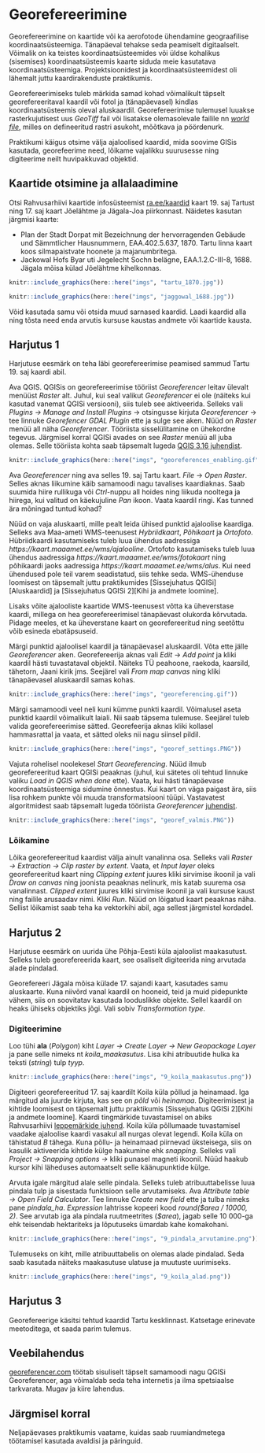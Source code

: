 # Georefereerimine {#georefereerimine}

Georefereerimine on kaartide või ka aerofotode ühendamine geograafilise koordinaatsüsteemiga. Tänapäeval tehakse seda peamiselt digitaalselt. Võimalik on ka teistes koordinaatsüsteemides või üldse kohalikus (sisemises) koordinaatsüsteemis kaarte siduda meie kasutatava koordinaatsüsteemiga. Projektsioonidest ja koordinaatsüsteemidest oli lähemalt juttu kaardirakenduste praktikumis.

Georefereerimiseks tuleb märkida samad kohad võimalikult täpselt georefereeritaval kaardil või fotol ja (tänapäevasel) kindlas koordinaatsüsteemis oleval aluskaardil. Georefereerimise tulemusel luuakse rasterkujutisest uus *GeoTiff* fail või lisatakse olemasolevale failile nn [*world file*](https://en.wikipedia.org/wiki/World_file), milles on defineeritud rastri asukoht, mõõtkava ja pöördenurk. 

Praktikumi käigus otsime välja ajaloolised kaardid, mida soovime GISis kasutada, georefeerime need, lõikame vajalikku suurusesse ning digiteerime neilt huvipakkuvad objektid. 

## Kaartide otsimine ja allalaadimine

Otsi Rahvusarhiivi kaartide infosüsteemist [ra.ee/kaardid](http://www.ra.ee/kaardid/) kaart 19. saj Tartust ning 17. saj kaart Jõelähtme ja Jägala-Joa piirkonnast. Näidetes kasutan järgmisi kaarte:

- Plan der Stadt Dorpat mit Bezeichnung der hervorragenden Gebäude und Sämmtlicher Hausnummern, EAA.402.5.637, 1870. Tartu linna kaart koos silmapaistvate hoonete ja majanumbritega.
- Jackowal Hofs Byar uti Jegelecht Sochn belägne, EAA.1.2.C-III-8, 1688. Jägala mõisa külad Jõelähtme kihelkonnas.


```r
knitr::include_graphics(here::here("imgs", "tartu_1870.jpg"))
```

```r
knitr::include_graphics(here::here("imgs", "jaggowal_1688.jpg"))
```

Võid kasutada samu või otsida muud sarnased kaardid. Laadi kaardid alla ning tõsta need enda arvutis kursuse kaustas andmete või kaartide kausta. 

## Harjutus 1

Harjutuse eesmärk on teha läbi georefereerimise peamised sammud Tartu 19. saj kaardi abil. 

Ava QGIS. QGISis on georefereerimise tööriist *Georeferencer* leitav ülevalt menüüst *Raster* alt. Juhul, kui seal valikut *Georeferencer* ei ole (näiteks kui kasutad vanemat QGISi versiooni), siis tuleb see aktiveerida. Selleks vali *Plugins -> Manage and Install Plugins* -> otsingusse kirjuta *Georeferencer* -> tee linnuke *Georefencer GDAL Plugin* ette ja sulge see aken. Nüüd on *Raster* menüü all näha *Georeferencer*. Tööriista sisselülitamine on ühekordne tegevus. Järgmisel korral QGISi avades on see *Raster* menüü all juba olemas. Selle tööriista kohta saab täpsemalt lugeda [QGIS 3.16 juhendist](https://docs.qgis.org/3.16/en/docs/user_manual/working_with_raster/georeferencer.html).

```r
knitr::include_graphics(here::here("imgs", "georeferences_enabling.gif"))
```

Ava *Georeferencer* ning ava selles 19. saj Tartu kaart. *File* -> *Open Raster*. Selles aknas liikumine käib samamoodi nagu tavalises kaardiaknas. Saab suumida hiire rullikuga või *Ctrl*-nuppu all hoides ning liikuda nooltega ja hiirega, kui valitud on käekujuline *Pan* ikoon. Vaata kaardil ringi. Kas tunned ära mõningad tuntud kohad? 

Nüüd on vaja aluskaarti, mille pealt leida ühised punktid ajaloolise kaardiga. Selleks ava Maa-ameti WMS-teenusest *Hybriidkaart*, *Põhikaart* ja *Ortofoto*. Hübriidkaardi kasutamiseks tuleb luua ühendus aadressiga *https://kaart.maaamet.ee/wms/ajalooline*. Ortofoto kasutamiseks tuleb luua ühendus aadressiga *https://kaart.maaamet.ee/wms/fotokaart* ning põhikaardi jaoks aadressiga *https://kaart.maaamet.ee/wms/alus*. Kui need ühendused pole teil varem seadistatud, siis tehke seda. WMS-ühenduse loomisest on täpsemalt juttu praktikumides [Sissejuhatus QGISi][Aluskaardid] ja [Sissejuhatus QGISi 2][Kihi ja andmete loomine].

Lisaks võite ajalooliste kaartide WMS-teenusest võtta ka üheverstase kaardi, millega on hea georefereerimisel tänapäevast olukorda kõrvutada. Pidage meeles, et ka üheverstane kaart on georefereeritud ning seetõttu võib esineda ebatäpsuseid.

Märgi punktid ajaloolisel kaardil ja tänapäevasel aluskaardil. Võta ette jälle *Georeferencer* aken. Georefereerija aknas vali *Edit* -> *Add point* ja kliki kaardil hästi tuvastataval objektil. Näiteks TÜ peahoone, raekoda, kaarsild, tähetorn, Jaani kirik jms. Seejärel vali *From map canvas* ning kliki tänapäevasel aluskaardil samas kohas. 

```r
knitr::include_graphics(here::here("imgs", "georeferencing.gif"))
```

Märgi samamoodi veel neli kuni kümme punkti kaardil. Võimalusel aseta punktid kaardil võimalikult laiali. Nii saab täpsema tulemuse. Seejärel tuleb valida georefereerimise sätted. Georefeerija aknas kliki kollasel hammasrattal ja vaata, et sätted oleks nii nagu siinsel pildil.

```r
knitr::include_graphics(here::here("imgs", "georef_settings.PNG"))
```

Vajuta rohelisel noolekesel *Start Georeferencing*. Nüüd ilmub georefereeritud kaart QGISi peaaknas (juhul, kui sätetes oli tehtud linnuke valiku *Load in QGIS when done* ette). Vaata, kui hästi tänapäevase koordinaatsüsteemiga sidumine õnnestus. Kui kaart on väga paigast ära, siis lisa rohkem punkte või muuda transformatsiooni tüüpi. Vastavatest algoritmidest saab täpsemalt lugeda tööriista *Georeferencer* [juhendist](https://docs.qgis.org/3.16/en/docs/user_manual/working_with_raster/georeferencer.html#available-transformation-algorithms).


```r
knitr::include_graphics(here::here("imgs", "georef_valmis.PNG"))
```


### Lõikamine 

Lõika georefereeritud kaardist välja ainult vanalinna osa. Selleks vali *Raster → Extraction → Clip raster by extent*. Vaata, et *Input layer* oleks georefereeritud kaart ning *Clipping extent* juures kliki sirvimise ikoonil ja vali *Draw on canvas* ning joonista peaaknas nelinurk, mis katab suurema osa vanalinnast. *Clipped extent* juures kliki sirvimise ikoonil ja vali kursuse kaust ning failile arusaadav nimi. Kliki *Run*. Nüüd on lõigatud kaart peaaknas näha. Sellist lõikamist saab teha ka vektorkihi abil, aga sellest järgmistel kordadel. 

## Harjutus 2

Harjutuse eesmärk on uurida ühe Põhja-Eesti küla ajaloolist maakasutust. Selleks tuleb georefereerida kaart, see osaliselt digiteerida ning arvutada alade pindalad.

Georefereeri Jägala mõisa külade 17. sajandi kaart, kasutades samu aluskaarte. Kuna niivõrd vanal kaardil on hooneid, teid ja muid pidepunkte vähem, siis on soovitatav kasutada looduslikke objekte. Sellel kaardil on heaks ühiseks objektiks jõgi. Vali sobiv *Transformation type*. 

### Digiteerimine 

Loo tühi **ala** (*Polygon*) kiht *Layer → Create Layer → New Geopackage Layer* ja pane selle nimeks nt *koila_maakasutus*. Lisa kihi atribuutide hulka ka teksti (*string*) tulp *tyyp*. 

```r
knitr::include_graphics(here::here("imgs", "9_koila_maakasutus.png"))
```

Digiteeri georefereeritud 17. saj kaardilt Koila küla põllud ja heinamaad. Iga märgitud ala juurde kirjuta, kas see on *põld* või *heinamaa*. Digiteerimisest ja kihtide loomisest on täpsemalt juttu praktikumis [Sissejuhatus QGISi 2][Kihi ja andmete loomine]. Kaardi tingmärkide tuvastamisel on abiks Rahvusarhiivi [leppemärkide juhend](http://www.ra.ee/kaardid/index.php/et/site/page?view=symbols). Koila küla põllumaade tuvastamisel vaadake ajaloolise kaardi vasakul all nurgas olevat legendi. Koila küla on tähistatud *B* tähega. Kuna põllu- ja heinamaad piirnevad üksteisega, siis on kasulik aktiveerida kihtide külge haakumine ehk *snapping*. Selleks vali *Project → Snapping options →* kliki punasel magneti ikoonil. Nüüd haakub kursor kihi läheduses automaatselt selle käänupunktide külge.



Arvuta igale märgitud alale selle pindala. Selleks tuleb atribuuttabelisse luua pindala tulp ja sisestada funktsioon selle arvutamiseks. Ava *Attribute table → Open Field Calculator*. Tee linnuke *Create new field* ette ja tulba nimeks pane *pindala_ha*. *Expression* lahtrisse kopeeri kood *round(\$area / 10000, 2)*. See arvutab iga ala pindala ruutmeetrites (*\$area*), jagab selle 10 000-ga ehk teisendab hektariteks ja lõputuseks ümardab kahe komakohani. 

```r
knitr::include_graphics(here::here("imgs", "9_pindala_arvutamine.png"))
```

Tulemuseks on kiht, mille atribuuttabelis on olemas alade pindalad. Seda saab kasutada näiteks maakasutuse ulatuse ja muutuste uurimiseks. 

```r
knitr::include_graphics(here::here("imgs", "9_koila_alad.png"))
```


## Harjutus 3

Georefereerige käsitsi tehtud kaardid Tartu kesklinnast. Katsetage erinevate meetoditega, et saada parim tulemus.

## Veebilahendus

[georeferencer.com](http://www.georeferencer.com/) töötab sisuliselt täpselt samamoodi nagu QGISi Georeferencer, aga võimaldab seda teha internetis ja ilma spetsiaalse tarkvarata. Mugav ja kiire lahendus. 

## Järgmisel korral

Neljapäevases praktikumis vaatame, kuidas saab ruumiandmetega töötamisel kasutada avaldisi ja päringuid.